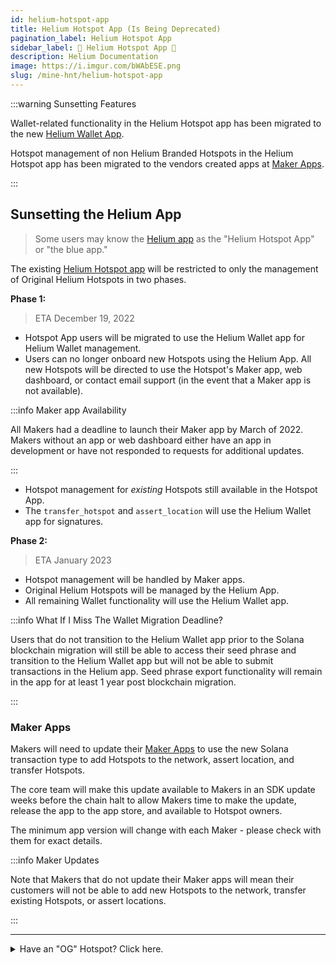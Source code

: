 ```yaml
---
id: helium-hotspot-app
title: Helium Hotspot App (Is Being Deprecated)
pagination_label: Helium Hotspot App
sidebar_label: 🚫 Helium Hotspot App 🚫
description: Helium Documentation
image: https://i.imgur.com/bWAbESE.png
slug: /mine-hnt/helium-hotspot-app
---
```



:::warning Sunsetting Features

Wallet-related functionality in the Helium Hotspot app has been migrated to the new
[Helium Wallet App](/wallets/helium-wallet-app).

Hotspot management of non Helium Branded Hotspots in the Helium Hotspot app has been migrated to the
vendors created apps at [Maker Apps](/mine-hnt/maker-apps).

:::

## Sunsetting the Helium App

> Some users may know the [Helium app](/mine-hnt/helium-hotspot-app) as the "Helium Hotspot App" or
> "the blue app."

The existing [Helium Hotspot app](/mine-hnt/helium-hotspot-app) will be restricted to only the
management of Original Helium Hotspots in two phases.

**Phase 1:**

> ETA December 19, 2022

- Hotspot App users will be migrated to use the Helium Wallet app for Helium Wallet management.
- Users can no longer onboard new Hotspots using the Helium App. All new Hotspots will be directed
  to use the Hotspot's Maker app, web dashboard, or contact email support (in the event that a Maker
  app is not available).

:::info Maker app Availability

All Makers had a deadline to launch their Maker app by March of 2022. Makers without an app or web
dashboard either have an app in development or have not responded to requests for additional
updates.

:::

- Hotspot management for _existing_ Hotspots still available in the Hotspot App.
- The `transfer_hotspot` and `assert_location` will use the Helium Wallet app for signatures.

**Phase 2:**

> ETA January 2023

- Hotspot management will be handled by Maker apps.
- Original Helium Hotspots will be managed by the Helium App.
- All remaining Wallet functionality will use the Helium Wallet app.

:::info What If I Miss The Wallet Migration Deadline?

Users that do not transition to the Helium Wallet app prior to the Solana blockchain migration will
still be able to access their seed phrase and transition to the Helium Wallet app but will not be
able to submit transactions in the Helium app. Seed phrase export functionality will remain in the
app for at least 1 year post blockchain migration.

:::

### Maker Apps

Makers will need to update their [Maker Apps](/mine-hnt/maker-apps#known-maker-apps) to use the new
Solana transaction type to add Hotspots to the network, assert location, and transfer Hotspots.

The core team will make this update available to Makers in an SDK update weeks before the chain halt
to allow Makers time to make the update, release the app to the app store, and available to Hotspot
owners.

The minimum app version will change with each Maker - please check with them for exact details.

:::info Maker Updates

Note that Makers that do not update their Maker apps will mean their customers will not be able to
add new Hotspots to the network, transfer existing Hotspots, or assert locations.

:::

---

<details>
  <summary>Have an "OG" Hotspot? Click here.</summary>

## Helium Hotspot App Overview

The Helium Hotspot App previously focused on people who want to send or receive HNT or manage
Hotspots. other activities, such as managing end-devices and OUIs (i.e. users of the network) are
generally best suited for the command line wallet.

It currently is specifically for managing **only Helium Branded Hotspots**.

The Helium app (available for [iOS](https://apps.apple.com/us/app/helium-hotspot/id1450463605) and
[Android](https://play.google.com/store/apps/details?id=com.helium.wallet)) included everything you
need to on-board and maintain your Hotspot and view its activity. With the app, which was also your
Helium wallet, you were able to do things like:

- Add your Hotspot to the network and set your location
- Configure your Wi-Fi
- View your Hotspot's activity
- See where other Hotspots are located

[Check out the latest app release notes](https://docs.helium.com/devblog)

## Guides

- [Twelve Word Seed Phrase](/wallets/twelve-words)
- [Twenty Four Word Seed Phrase](/wallets/twenty-four-words)
- [Transfer Hotspot](/wallets/app-wallet/transfer-hotspot)
- [Understanding Hexagons](/wallets/app-wallet/hexagons)
- [Transaction Failures](/wallets/app-wallet/transaction-failures)
- [Fleet Mode](/wallets/app-wallet/fleet-mode)
- [Deep Links and QR Codes](/wallets/app-wallet/deep-links-and-qr-codes)

---

## App Tabs

<Tabs block={true}>

<TabItem  value="hotspot_tab" label="Hotspot Tab" default>

<img src={useBaseUrl('img/wallets/helium-app/hotspots-nav.png')} />
The Hotspot tab shows your Hotspot(s). There's a location map, the Hotspots Settings section (gear icon),
as well as a general health status (Online or Needs Attention). The settings provide access to updating
the location and WiFi network, as well as running the Hotspots diagnostic report if needed.

</TabItem>

<TabItem  value="account_tab" label="Account Tab" default>
<img src={useBaseUrl('img/wallets/helium-app/account-nav.png')} />

The Account tab shows your wallet and account balance, Notifications, the Send and Receive options,
and recent transactions.

</TabItem>

<TabItem  value="notifications_tab" label="Notifications Tab" default>
<img src={useBaseUrl('img/wallets/helium-app/notifications-nav.png')} />

This sections gives you a timeline view of all notifications relevant to your Hotspots and wallet
transcations.

</TabItem>

<TabItem  value="settings_tab" label="Settings Tab" default>
<img src={useBaseUrl('img/wallets/helium-app/settings-nav.png')} />

In this section, you can configure your apps PIN settings, set the app Language, reveal the 12
security words (your private key) for your wallet, and view your current app version. There are also
access to some help articles and the community Discord channel.

</TabItem>

</Tabs>

</details>

